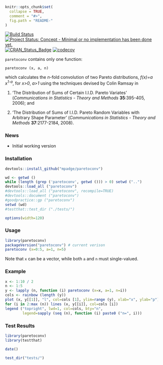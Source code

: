 
```r
knitr::opts_chunk$set(
  collapse = TRUE,
  comment = "#>",
  fig.path = "README-"
)
```

[![Build Status](https://travis-ci.org/mpadge/paretoconv.svg)](https://travis-ci.org/mpadge/paretoconv) 
[![Project Status: Concept - Minimal or no implementation has been done yet.](http://www.repostatus.org/badges/0.1.0/concept.svg)](http://www.repostatus.org/#concept)
[![CRAN_Status_Badge](http://www.r-pkg.org/badges/version/paretoconv)](http://cran.r-project.org/web/packages/paretoconv) 
[![codecov](https://codecov.io/gh/mpadge/paratoconv/branch/master/graph/badge.svg)](https://codecov.io/gh/mpadge/paretoconv)

`paretoconv` contains only one function:
```
paretoconv (x, a, n)
```
which calculates the $n$-fold convolution of two Pareto distributions,
*f(x)=a x<sup>1-a</sup>*,
for *x>0*, *a>1* using the techniques devised by Colin Ramsay in

1. 'The Distribution of Sums of Certain I.I.D.  Pareto Variates' (*Communications
   in Statistics - Theory and Methods* **35**:395-405, 2006); and

2. 'The Distribution of Sums of I.I.D. Pareto Random Variables with Arbitrary
   Shape Parameter' (*Communications in Statistics - Theory and Methods*
   **37**:2177-2184, 2008).


### News

- Initial working version 

### Installation

```r
devtools::install_github("mpadge/paretoconv")
```

```r
wd <- getwd ()
while (length (grep ('paretoconv', getwd ())) > 0) setwd ("..")
devtools::load_all ("paretoconv")
#devtools::load_all ("paretoconv", recompile=TRUE)
#devtools::document ("paretoconv")
#goodpractice::gp ("paretoconv")
setwd (wd)
#testthat::test_dir ("./tests/")
```

```r
options(width=120)
```

### Usage

```r
library(paretoconv)
packageVersion("paretoconv") # current verison
paretoconv (x=0:5, a=1, n=5)
```
Note that `x` can be a vector, while both `a` and `n` must single-valued.

### Example

```r
x <- 1:10 / 2
n <- 1:5
y <- lapply (n, function (i) paretoconv (x=x, a=1, n=i))
cols <- rainbow (length (y))
plot (x, y[[1]], "l", col=cols [1], ylim=range (y), xlab="x", ylab="p")
for (i in 2:max (n)) lines (x, y[[i]], col=cols [i])
legend ("topright", lwd=1, col=cols, bty="n", 
        legend=sapply (seq (n), function (i) paste0 ("n=", i)))
```

### Test Results

```r
library(paretoconv)
library(testthat)

date()

test_dir("tests/")
```
